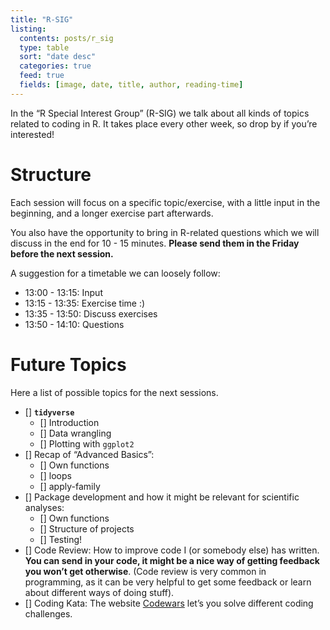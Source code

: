 ```yaml
---
title: "R-SIG"
listing: 
  contents: posts/r_sig
  type: table
  sort: "date desc" 
  categories: true
  feed: true
  fields: [image, date, title, author, reading-time]
---
```


In the "R Special Interest Group" (R-SIG) we talk about all kinds of topics related to coding in R. It takes place every other week, so drop by if you're interested! 

# Structure
Each session will focus on a specific topic/exercise, with a little input in the beginning, and a longer exercise part afterwards.  

You also have the opportunity to bring in R-related questions which we will discuss in the end for 10 - 15 minutes. **Please send them in the Friday before the next session.**

A suggestion for a timetable we can loosely follow: 

- 13:00 - 13:15: Input
- 13:15 - 13:35: Exercise time :)
- 13:35 - 13:50: Discuss exercises
- 13:50 - 14:10: Questions

# Future Topics
Here a list of possible topics for the next sessions. 

- [] **`tidyverse`**
  - [] Introduction
  - [] Data wrangling 
  - [] Plotting with `ggplot2`
- [] Recap of "Advanced Basics": 
  - [] Own functions
  - [] loops
  - [] apply-family
- [] Package development and how it might be relevant for scientific analyses: 
  - [] Own functions
  - [] Structure of projects
  - [] Testing!
- [] Code Review: How to improve code I (or somebody else) has written. **You can send in your code, it might be a nice way of getting feedback you won't get otherwise**. (Code review is very common in programming, as it can be very helpful to get some feedback or learn about different ways of doing stuff).
- [] Coding Kata: The website [Codewars](https://www.codewars.com) let's you solve different coding challenges. 

